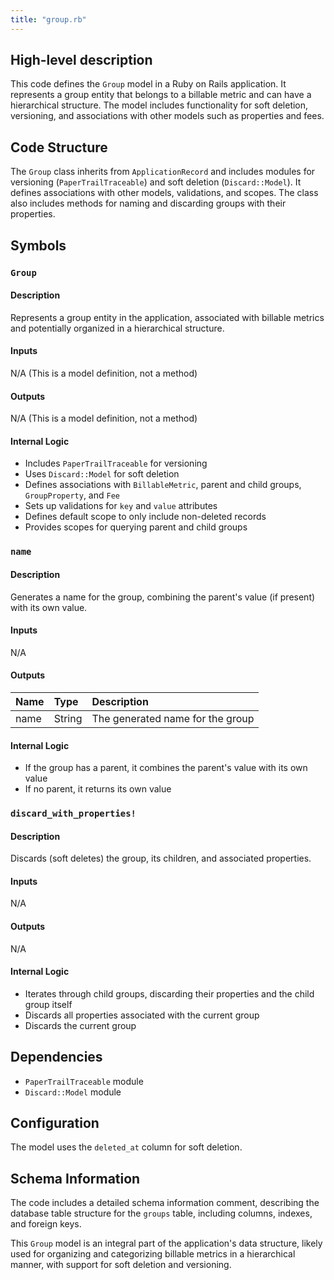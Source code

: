 ```yaml
---
title: "group.rb"
---
```


## High-level description
This code defines the `Group` model in a Ruby on Rails application. It represents a group entity that belongs to a billable metric and can have a hierarchical structure. The model includes functionality for soft deletion, versioning, and associations with other models such as properties and fees.

## Code Structure
The `Group` class inherits from `ApplicationRecord` and includes modules for versioning (`PaperTrailTraceable`) and soft deletion (`Discard::Model`). It defines associations with other models, validations, and scopes. The class also includes methods for naming and discarding groups with their properties.

## Symbols

### `Group`
#### Description
Represents a group entity in the application, associated with billable metrics and potentially organized in a hierarchical structure.

#### Inputs
N/A (This is a model definition, not a method)

#### Outputs
N/A (This is a model definition, not a method)

#### Internal Logic
- Includes `PaperTrailTraceable` for versioning
- Uses `Discard::Model` for soft deletion
- Defines associations with `BillableMetric`, parent and child groups, `GroupProperty`, and `Fee`
- Sets up validations for `key` and `value` attributes
- Defines default scope to only include non-deleted records
- Provides scopes for querying parent and child groups

### `name`
#### Description
Generates a name for the group, combining the parent's value (if present) with its own value.

#### Inputs
N/A

#### Outputs
| Name | Type | Description |
|:-----|:-----|:------------|
| name | String | The generated name for the group |

#### Internal Logic
- If the group has a parent, it combines the parent's value with its own value
- If no parent, it returns its own value

### `discard_with_properties!`
#### Description
Discards (soft deletes) the group, its children, and associated properties.

#### Inputs
N/A

#### Outputs
N/A

#### Internal Logic
- Iterates through child groups, discarding their properties and the child group itself
- Discards all properties associated with the current group
- Discards the current group

## Dependencies
- `PaperTrailTraceable` module
- `Discard::Model` module

## Configuration
The model uses the `deleted_at` column for soft deletion.

## Schema Information
The code includes a detailed schema information comment, describing the database table structure for the `groups` table, including columns, indexes, and foreign keys.

This `Group` model is an integral part of the application's data structure, likely used for organizing and categorizing billable metrics in a hierarchical manner, with support for soft deletion and versioning.